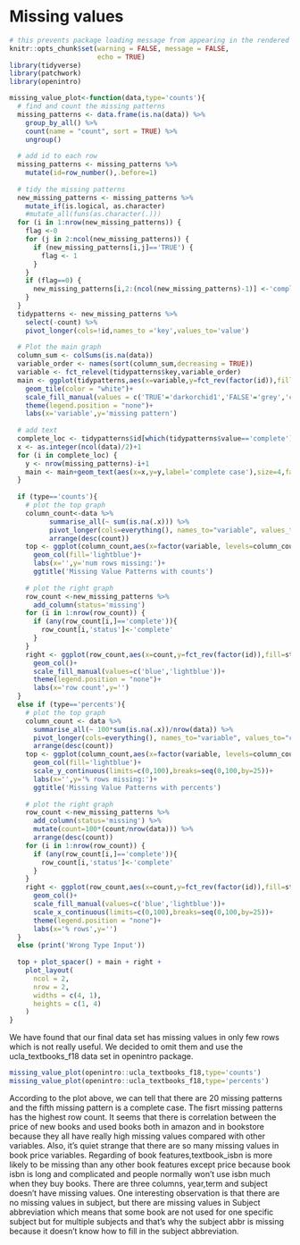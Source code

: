 # Missing values
```r
# this prevents package loading message from appearing in the rendered version of your problem set
knitr::opts_chunk$set(warning = FALSE, message = FALSE,
                      echo = TRUE)
library(tidyverse)
library(patchwork)
library(openintro)
```

```r
missing_value_plot<-function(data,type='counts'){
  # find and count the missing patterns
  missing_patterns <- data.frame(is.na(data)) %>%
    group_by_all() %>%
    count(name = "count", sort = TRUE) %>%
    ungroup()
  
  # add id to each row
  missing_patterns <- missing_patterns %>% 
    mutate(id=row_number(),.before=1)
  
  # tidy the missing patterns
  new_missing_patterns <- missing_patterns %>%
    mutate_if(is.logical, as.character)
    #mutate_all(funs(as.character(.)))
  for (i in 1:nrow(new_missing_patterns)) {
    flag <-0
    for (j in 2:ncol(new_missing_patterns)) {
      if (new_missing_patterns[i,j]=='TRUE') {
        flag <- 1
      } 
    }
    if (flag==0) {
      new_missing_patterns[i,2:(ncol(new_missing_patterns)-1)] <-'complete'
    }
  }
  tidypatterns <- new_missing_patterns %>%
    select(-count) %>%
    pivot_longer(cols=!id,names_to ='key',values_to='value')
  
  # Plot the main graph
  column_sum <- colSums(is.na(data))
  variable_order <- names(sort(column_sum,decreasing = TRUE))
  variable <- fct_relevel(tidypatterns$key,variable_order)
  main <- ggplot(tidypatterns,aes(x=variable,y=fct_rev(factor(id)),fill=value))+
    geom_tile(color = "white")+
    scale_fill_manual(values = c('TRUE'='darkorchid1','FALSE'='grey','complete'='darkgrey'))+
    theme(legend.position = "none")+
    labs(x='variable',y='missing pattern')
  
  # add text
  complete_loc <- tidypatterns$id[which(tidypatterns$value=='complete')]
  x <- as.integer(ncol(data)/2)+1
  for (i in complete_loc) {
    y <- nrow(missing_patterns)-i+1
    main <- main+geom_text(aes(x=x,y=y,label='complete case'),size=4,family="Times New Roman",fontface='bold')
  }
  
  if (type=='counts'){
    # plot the top graph
    column_count<-data %>% 
          summarise_all(~ sum(is.na(.x))) %>%
          pivot_longer(cols=everything(), names_to="variable", values_to="count") %>% 
          arrange(desc(count))
    top <- ggplot(column_count,aes(x=factor(variable, levels=column_count$variable), y=count))+
      geom_col(fill='lightblue')+
      labs(x='',y='num rows missing:')+
      ggtitle('Missing Value Patterns with counts')
    
    # plot the right graph
    row_count <-new_missing_patterns %>%
      add_column(status='missing')
    for (i in 1:nrow(row_count)) {
      if (any(row_count[i,]=='complete')){
        row_count[i,'status']<-'complete'
      }
    }
    right <- ggplot(row_count,aes(x=count,y=fct_rev(factor(id)),fill=status))+
      geom_col()+
      scale_fill_manual(values=c('blue','lightblue'))+
      theme(legend.position = "none")+
      labs(x='row count',y='')
  }
  else if (type=='percents'){
    # plot the top graph
    column_count <- data %>%
      summarise_all(~ 100*sum(is.na(.x))/nrow(data)) %>% 
      pivot_longer(cols=everything(), names_to="variable", values_to="count") %>% 
      arrange(desc(count))
    top <- ggplot(column_count,aes(x=factor(variable, levels=column_count$variable), y=count))+
      geom_col(fill='lightblue')+
      scale_y_continuous(limits=c(0,100),breaks=seq(0,100,by=25))+
      labs(x='',y='% rows missing:')+
      ggtitle('Missing Value Patterns with percents')
    
    # plot the right graph
    row_count <-new_missing_patterns %>%
      add_column(status='missing') %>%
      mutate(count=100*(count/nrow(data))) %>%
      arrange(desc(count))
    for (i in 1:nrow(row_count)) {
      if (any(row_count[i,]=='complete')){
        row_count[i,'status']<-'complete'
      }
    }
    right <- ggplot(row_count,aes(x=count,y=fct_rev(factor(id)),fill=status))+
      geom_col()+
      scale_fill_manual(values=c('blue','lightblue'))+
      scale_x_continuous(limits=c(0,100),breaks=seq(0,100,by=25))+
      theme(legend.position = "none")+
      labs(x='% rows',y='')
  }
  else (print('Wrong Type Input'))
  
  top + plot_spacer() + main + right + 
    plot_layout(
      ncol = 2, 
      nrow = 2, 
      widths = c(4, 1),
      heights = c(1, 4)
    )
}
```

We have found that our final data set has missing values in only few rows which is not really useful. We decided to omit them and use the ucla_textbooks_f18 data set in openintro package.
```r
missing_value_plot(openintro::ucla_textbooks_f18,type='counts')
missing_value_plot(openintro::ucla_textbooks_f18,type='percents')
```
According to the plot above, we can tell that there are 20 missing patterns and the fifth missing pattern is a complete case. The fisrt missing patterns has the highest row count. It seems that there is correlation between the price of new books and used books both in amazon and in bookstore because they all have really high missing values compared with other variables. Also, it's quiet strange that there are so many missing values in book price variables. Regarding of book features,textbook_isbn is more likely to be missing than any other book features except price because book isbn is long and complicated and people normally won't use isbn much when they buy books. There are three columns, year,term and subject doesn't have missing values. One interesting observation is that there are no missing values in subject, but there are missing values in Subject abbreviation which means that some book are not used for one specific subject but for multiple subjects and that's why the subject abbr is missing because it doesn't know how to fill in the subject abbreviation.
